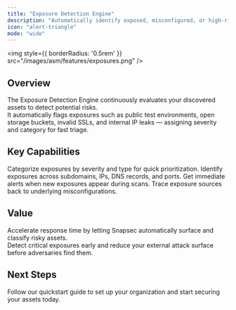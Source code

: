 ```yaml
---
title: "Exposure Detection Engine"
description: "Automatically identify exposed, misconfigured, or high-risk assets with severity-based classification."
icon: "alert-triangle"
mode: "wide"
---
```


<img
  style={{ borderRadius: '0.5rem' }}
  src="/images/asm/features/exposures.png"
/>

## Overview

The Exposure Detection Engine continuously evaluates your discovered assets to detect potential risks.  
It automatically flags exposures such as public test environments, open storage buckets, invalid SSLs, and internal IP leaks — assigning severity and category for fast triage.

## Key Capabilities

<Columns cols={2}>
  <Card title="Automated Risk Classification" icon="activity">
    Categorize exposures by severity and type for quick prioritization.
  </Card>
  <Card title="Multi-Asset Detection" icon="globe">
    Identify exposures across subdomains, IPs, DNS records, and ports.
  </Card>
  <Card title="Real-Time Alerts" icon="bell">
    Get immediate alerts when new exposures appear during scans.
  </Card>
  <Card title="Root-Cause Insights" icon="search">
    Trace exposure sources back to underlying misconfigurations.
  </Card>
</Columns>

## Value

Accelerate response time by letting Snapsec automatically surface and classify risky assets.  
Detect critical exposures early and reduce your external attack surface before adversaries find them.

## Next Steps

<Card title="Explore Live Demo Now" icon="arrow-right" href="https://suite.snapsec.co/demo">
  Follow our quickstart guide to set up your organization and start securing your assets today.
</Card>
